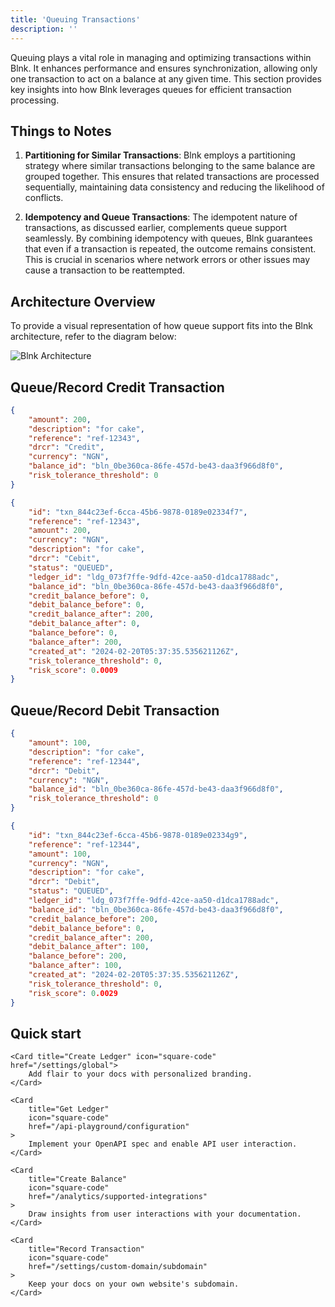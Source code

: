 ```yaml
---
title: 'Queuing Transactions'
description: ''
---
```


Queuing plays a vital role in managing and optimizing transactions within Blnk. It enhances performance and ensures synchronization, allowing only one transaction to act on a balance at any given time. This section provides key insights into how Blnk leverages queues for efficient transaction processing.


## Things to Notes

1. **Partitioning for Similar Transactions**: Blnk employs a partitioning strategy where similar transactions belonging to the same balance are grouped together. This ensures that related transactions are processed sequentially, maintaining data consistency and reducing the likelihood of conflicts.

2. **Idempotency and Queue Transactions**: The idempotent nature of transactions, as discussed earlier, complements queue support seamlessly. By combining idempotency with queues, Blnk guarantees that even if a transaction is repeated, the outcome remains consistent. This is crucial in scenarios where network errors or other issues may cause a transaction to be reattempted.

## Architecture Overview

To provide a visual representation of how queue support fits into the Blnk architecture, refer to the diagram below:

![Blnk Architecture](https://res.cloudinary.com/dp8bwjdvg/image/upload/v1697446181/lopw0lqnqwsyo5nul79z.png)


## Queue/Record Credit Transaction
```json record transaction
{
    "amount": 200,
    "description": "for cake",
    "reference": "ref-12343",
    "drcr": "Credit",
    "currency": "NGN",
    "balance_id": "bln_0be360ca-86fe-457d-be43-daa3f966d8f0",
    "risk_tolerance_threshold": 0
}
```

```json response
{
    "id": "txn_844c23ef-6cca-45b6-9878-0189e02334f7",
    "reference": "ref-12343",
    "amount": 200,
    "currency": "NGN",
    "description": "for cake",
    "drcr": "Cebit",
    "status": "QUEUED",
    "ledger_id": "ldg_073f7ffe-9dfd-42ce-aa50-d1dca1788adc",
    "balance_id": "bln_0be360ca-86fe-457d-be43-daa3f966d8f0",
    "credit_balance_before": 0,
    "debit_balance_before": 0,
    "credit_balance_after": 200,
    "debit_balance_after": 0,
    "balance_before": 0,
    "balance_after": 200,
    "created_at": "2024-02-20T05:37:35.535621126Z",
    "risk_tolerance_threshold": 0,
    "risk_score": 0.0009
}
```

## Queue/Record Debit Transaction
```json record transaction
{
    "amount": 100,
    "description": "for cake",
    "reference": "ref-12344",
    "drcr": "Debit",
    "currency": "NGN",
    "balance_id": "bln_0be360ca-86fe-457d-be43-daa3f966d8f0",
    "risk_tolerance_threshold": 0
}
```

```json response from external service
{
    "id": "txn_844c23ef-6cca-45b6-9878-0189e02334g9",
    "reference": "ref-12344",
    "amount": 100,
    "currency": "NGN",
    "description": "for cake",
    "drcr": "Debit",
    "status": "QUEUED",
    "ledger_id": "ldg_073f7ffe-9dfd-42ce-aa50-d1dca1788adc",
    "balance_id": "bln_0be360ca-86fe-457d-be43-daa3f966d8f0",
    "credit_balance_before": 200,
    "debit_balance_before": 0,
    "credit_balance_after": 200,
    "debit_balance_after": 100,
    "balance_before": 200,
    "balance_after": 100,
    "created_at": "2024-02-20T05:37:35.535621126Z",
    "risk_tolerance_threshold": 0,
    "risk_score": 0.0029
}
```

## Quick start
<CardGroup>

    <Card title="Create Ledger" icon="square-code" href="/settings/global">
        Add flair to your docs with personalized branding.
    </Card>

    <Card
        title="Get Ledger"
        icon="square-code"
        href="/api-playground/configuration"
    >
        Implement your OpenAPI spec and enable API user interaction.
    </Card>

    <Card
        title="Create Balance"
        icon="square-code"
        href="/analytics/supported-integrations"
    >
        Draw insights from user interactions with your documentation.
    </Card>

    <Card
        title="Record Transaction"
        icon="square-code"
        href="/settings/custom-domain/subdomain"
    >
        Keep your docs on your own website's subdomain.
    </Card>

</CardGroup>
